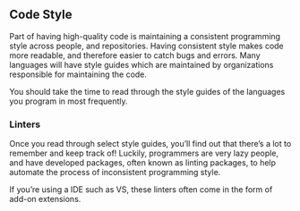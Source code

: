 ## Code Style

Part of having high-quality code is maintaining a consistent programming style across people, and repositories. Having consistent style makes code more readable, and therefore easier to catch bugs and errors. Many languages will have style guides which are maintained by organizations responsible for maintaining the code. 

You should take the time to read through the style guides of the languages you program in most frequently. 

### Linters {-}

Once you read through select style guides, you'll find out that there's a lot to remember and keep track of! Luckily, programmers are very lazy people, and have developed packages, often known as linting packages, to help automate the process of inconsistent programming style. 

If you're using a IDE such as VS, these linters often come in the form of add-on extensions.

